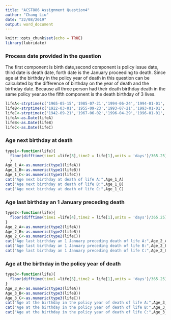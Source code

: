 ```yaml
---
title: "ACST886 Assignment Question4"
author: "Chang Liu"
date: "22/08/2019"
output: word_document
---
```


```r
knitr::opts_chunk$set(echo = TRUE)
library(lubridate)
```

### Process date provided in the question
The first component is birth date,second component is policy issue date, third date is death date, forth date is the January proceeding to death.
Since age at the birthday in the policy year of death in this question can be calculated by the difference of birthday on the year of death and the birthday date. Because all three person had their death birthday death in the same policy year.so the fifth component is the death birthday of 3 lives.

```r
lifeA<-strptime(c('1965-05-15','1985-07-21','1994-06-24','1994-01-01','1994-05-15'),format = '%Y-%m-%d')
lifeB<-strptime(c('1922-03-01','1955-09-23','1993-07-21','1993-01-01','1993-03-01'),format = '%Y-%m-%d')
lifeC<-strptime(c('1942-09-21','1967-06-02','1996-04-29','1996-01-01','1996-09-21'),format = '%Y-%m-%d')
lifeA<-as.Date(lifeA)
lifeB<-as.Date(lifeB)
lifeC<-as.Date(lifeC)
```

### Age next birthday at death
```r
type1<-function(life){
  floor(difftime(time1 =life[3],time2 = life[1],units = 'days')/365.25)+1
  }
Age_1_A<-as.numeric(type1(lifeA))
Age_1_B<-as.numeric(type1(lifeB))
Age_1_C<-as.numeric(type1(lifeC))
cat("Age next birthday at death of life A:",Age_1_A)
cat("Age next birthday at death of life B:",Age_1_B)
cat("Age next birthday at death of life C:",Age_1_C)
```
### Age last birthday an 1 January preceding death
```r
type2<-function(life){
  floor(difftime(time1 =life[4],time2 = life[1],units = 'days')/365.25)
}
Age_2_A<-as.numeric(type2(lifeA))
Age_2_B<-as.numeric(type2(lifeB))
Age_2_C<-as.numeric(type2(lifeC))
cat("Age last birthday an 1 January preceding death of life A:",Age_2_A)
cat("Age last birthday an 1 January preceding death of life B:",Age_2_B)
cat("Age last birthday an 1 January preceding death of life C:",Age_2_C)
```

### Age at the birthday in the policy year of death
```r
type3<-function(life){
  floor(difftime(time1 =life[5],time2 = life[1],units = 'days')/365.25)
}
Age_3_A<-as.numeric(type3(lifeA))
Age_3_B<-as.numeric(type3(lifeB))
Age_3_C<-as.numeric(type3(lifeC))
cat("Age at the birthday in the policy year of death of life A:",Age_3_A)
cat("Age at the birthday in the policy year of death of life B:",Age_3_B)
cat("Age at the birthday in the policy year of death of life C:",Age_3_C)
```
